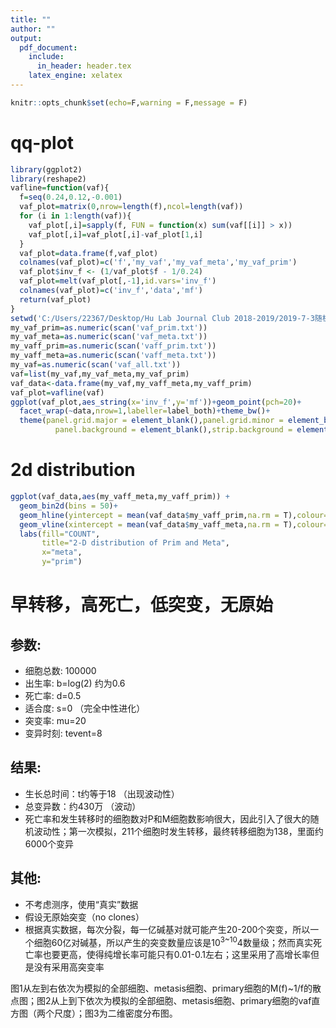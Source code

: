 ---
title: ""
author: ""
output: 
  pdf_document:
    include:
      in_header: header.tex
    latex_engine: xelatex
---
```{r setup, include=FALSE}
knitr::opts_chunk$set(echo=F,warning = F,message = F)
```

# qq-plot

```{r fig.height=3}
library(ggplot2)
library(reshape2)
vafline=function(vaf){
  f=seq(0.24,0.12,-0.001)
  vaf_plot=matrix(0,nrow=length(f),ncol=length(vaf))
  for (i in 1:length(vaf)){
    vaf_plot[,i]=sapply(f, FUN = function(x) sum(vaf[[i]] > x))
    vaf_plot[,i]=vaf_plot[,i]-vaf_plot[1,i]
  }
  vaf_plot=data.frame(f,vaf_plot)
  colnames(vaf_plot)=c('f','my_vaf','my_vaf_meta','my_vaf_prim')
  vaf_plot$inv_f <- (1/vaf_plot$f - 1/0.24)
  vaf_plot=melt(vaf_plot[,-1],id.vars='inv_f')
  colnames(vaf_plot)=c('inv_f','data','mf')
  return(vaf_plot)
}
setwd('C:/Users/22367/Desktop/Hu Lab Journal Club 2018-2019/2019-7-3随机模拟修改')
my_vaf_prim=as.numeric(scan('vaf_prim.txt'))
my_vaf_meta=as.numeric(scan('vaf_meta.txt'))
my_vaff_prim=as.numeric(scan('vaff_prim.txt'))
my_vaff_meta=as.numeric(scan('vaff_meta.txt'))
my_vaf=as.numeric(scan('vaf_all.txt'))
vaf=list(my_vaf,my_vaf_meta,my_vaf_prim)
vaf_data<-data.frame(my_vaf,my_vaff_meta,my_vaff_prim)
vaf_plot=vafline(vaf)
ggplot(vaf_plot,aes_string(x='inv_f',y='mf'))+geom_point(pch=20)+
  facet_wrap(~data,nrow=1,labeller=label_both)+theme_bw()+
  theme(panel.grid.major = element_blank(),panel.grid.minor = element_blank(),
          panel.background = element_blank(),strip.background = element_rect(fill="white"))

```


# 2d distribution

```{r echo=FALSE, fig.height=8, fig.width=8}
ggplot(vaf_data,aes(my_vaff_meta,my_vaff_prim)) +
  geom_bin2d(bins = 50)+
  geom_hline(yintercept = mean(vaf_data$my_vaff_prim,na.rm = T),colour="white",size=1)+
  geom_vline(xintercept = mean(vaf_data$my_vaff_meta,na.rm = T),colour="white",size=1)+
  labs(fill="COUNT",
       title="2-D distribution of Prim and Meta",
       x="meta",
       y="prim")

```


# 早转移，高死亡，低突变，无原始
## 参数:

- 细胞总数: 100000
- 出生率: b=log(2) 约为0.6
- 死亡率: d=0.5
- 适合度: s=0 （完全中性进化）
- 突变率: mu=20
- 变异时刻: tevent=8

## 结果:
- 生长总时间：t约等于18 （出现波动性）
- 总变异数：约430万 （波动）
- 死亡率和发生转移时的细胞数对P和M细胞数影响很大，因此引入了很大的随机波动性；第一次模拟，211个细胞时发生转移，最终转移细胞为138，里面约6000个变异


## 其他:
- 不考虑测序，使用“真实”数据
- 假设无原始突变（no clones）
- 根据真实数据，每次分裂，每一亿碱基对就可能产生20-200个突变，所以一个细胞60亿对碱基，所以产生的突变数量应该是10^3~10^4数量级；然而真实死亡率也要更高，使得纯增长率可能只有0.01-0.1左右；这里采用了高增长率但是没有采用高突变率

图1从左到右依次为模拟的全部细胞、metasis细胞、primary细胞的M(f)~1/f的散点图；图2从上到下依次为模拟的全部细胞、metasis细胞、primary细胞的vaf直方图（两个尺度）；图3为二维密度分布图。







